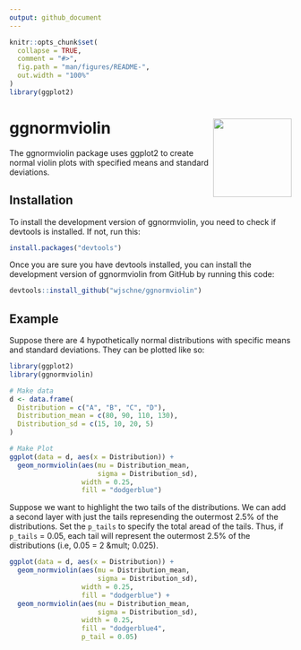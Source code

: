 ```yaml
---
output: github_document
---
```


<!-- README.md is generated from README.Rmd. Please edit that file -->

```r
knitr::opts_chunk$set(
  collapse = TRUE,
  comment = "#>",
  fig.path = "man/figures/README-",
  out.width = "100%"
)
library(ggplot2)
```
# ggnormviolin <img src="man/figures/logo.png" align="right" height=140/>


The ggnormviolin package uses ggplot2 to create normal violin plots with specified means and standard deviations.

## Installation

To install the development version of ggnormviolin, you need to check
if devtools is installed. If not, run this:

```r
install.packages("devtools")
```

Once you are sure you have devtools installed, you can install the
development version of ggnormviolin from GitHub by running this code:

```r
devtools::install_github("wjschne/ggnormviolin")
```

## Example

Suppose there are 4 hypothetically normal distributions with specific means and standard deviations. They can be plotted like so:

```r
library(ggplot2)
library(ggnormviolin)

# Make data
d <- data.frame(
  Distribution = c("A", "B", "C", "D"),
  Distribution_mean = c(80, 90, 110, 130),
  Distribution_sd = c(15, 10, 20, 5)
)

# Make Plot
ggplot(data = d, aes(x = Distribution)) +
  geom_normviolin(aes(mu = Distribution_mean, 
                      sigma = Distribution_sd), 
                  width = 0.25,
                  fill = "dodgerblue") 
```

Suppose we want to highlight the two tails of the distributions. We can add a second layer with just the tails represending the outermost 2.5% of the distributions. Set the `p_tails` to specify the total aread of the tails. Thus, if `p_tails` = 0.05, each tail will represent the outermost 2.5% of the distributions (i.e, 0.05 = 2 &mult; 0.025).


```r
ggplot(data = d, aes(x = Distribution)) +
  geom_normviolin(aes(mu = Distribution_mean, 
                      sigma = Distribution_sd), 
                  width = 0.25, 
                  fill = "dodgerblue") +
  geom_normviolin(aes(mu = Distribution_mean, 
                      sigma = Distribution_sd), 
                  width = 0.25,
                  fill = "dodgerblue4",
                  p_tail = 0.05)
```

